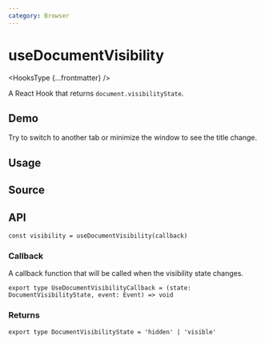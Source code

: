 ```yaml
---
category: Browser
---
```


# useDocumentVisibility


<HooksType {...frontmatter} />

A React Hook that returns `document.visibilityState`.

## Demo

Try to switch to another tab or minimize the window to see the title change.


<App />

## Usage



## Source


<Source />

## API

```tsx
const visibility = useDocumentVisibility(callback)
```

### Callback

A callback function that will be called when the visibility state changes.

```tsx
export type UseDocumentVisibilityCallback = (state: DocumentVisibilityState, event: Event) => void
```

### Returns

```tsx
export type DocumentVisibilityState = 'hidden' | 'visible'
```
